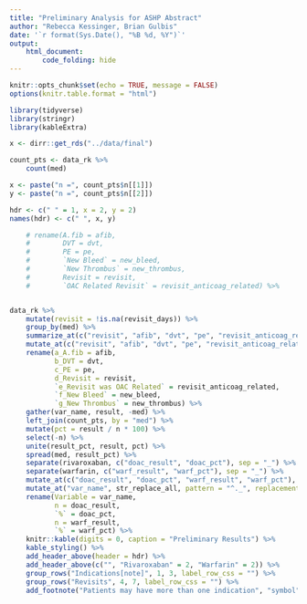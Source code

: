 ```yaml
---
title: "Preliminary Analysis for ASHP Abstract"
author: "Rebecca Kessinger, Brian Gulbis"
date: '`r format(Sys.Date(), "%B %d, %Y")`'
output: 
    html_document:
        code_folding: hide
---
```


```r
knitr::opts_chunk$set(echo = TRUE, message = FALSE)
options(knitr.table.format = "html")
```

```r
library(tidyverse)
library(stringr)
library(kableExtra)

x <- dirr::get_rds("../data/final")
```

```r
count_pts <- data_rk %>%
    count(med)

x <- paste("n =", count_pts$n[[1]])
y <- paste("n =", count_pts$n[[2]])

hdr <- c(" " = 1, x = 2, y = 2)
names(hdr) <- c(" ", x, y)

    # rename(A.fib = afib,
    #        DVT = dvt,
    #        PE = pe,
    #        `New Bleed` = new_bleed,
    #        `New Thrombus` = new_thrombus,
    #        Revisit = revisit,
    #        `OAC Related Revisit` = revisit_anticoag_related) %>%


data_rk %>%
    mutate(revisit = !is.na(revisit_days)) %>%
    group_by(med) %>%
    summarize_at(c("revisit", "afib", "dvt", "pe", "revisit_anticoag_related", "new_bleed", "new_thrombus"), sum, na.rm = TRUE) %>%
    mutate_at(c("revisit", "afib", "dvt", "pe", "revisit_anticoag_related", "new_bleed", "new_thrombus"), funs(coalesce(., 0L))) %>%
    rename(a_A.fib = afib,
           b_DVT = dvt,
           c_PE = pe,
           d_Revisit = revisit,
           `e_Revisit was OAC Related` = revisit_anticoag_related,
           `f_New Bleed` = new_bleed,
           `g_New Thrombus` = new_thrombus) %>%
    gather(var_name, result, -med) %>%
    left_join(count_pts, by = "med") %>%
    mutate(pct = result / n * 100) %>%
    select(-n) %>%
    unite(result_pct, result, pct) %>%
    spread(med, result_pct) %>%
    separate(rivaroxaban, c("doac_result", "doac_pct"), sep = "_") %>%
    separate(warfarin, c("warf_result", "warf_pct"), sep = "_") %>%
    mutate_at(c("doac_result", "doac_pct", "warf_result", "warf_pct"), as.numeric) %>%
    mutate_at("var_name", str_replace_all, pattern = "^._", replacement = "") %>%
    rename(Variable = var_name,
           n = doac_result,
           `%` = doac_pct,
           n = warf_result,
           `%` = warf_pct) %>%
    knitr::kable(digits = 0, caption = "Preliminary Results") %>%
    kable_styling() %>%
    add_header_above(header = hdr) %>%
    add_header_above(c("", "Rivaroxaban" = 2, "Warfarin" = 2)) %>%
    group_rows("Indications[note]", 1, 3, label_row_css = "") %>%
    group_rows("Revisits", 4, 7, label_row_css = "") %>%
    add_footnote("Patients may have more than one indication", "symbol")
```

